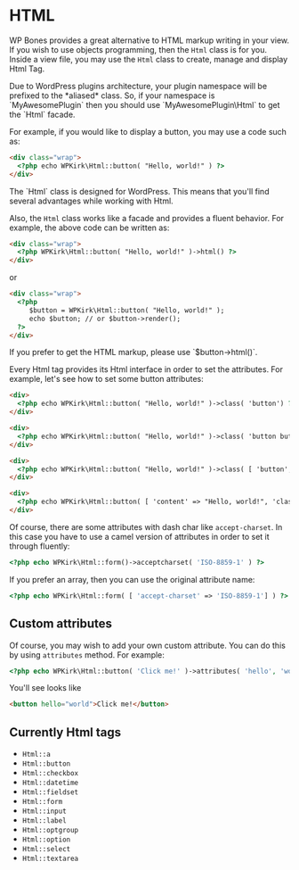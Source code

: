 
# HTML

WP Bones provides a great alternative to HTML markup writing in your view. If you wish to use objects programming, then the `Html` class is for you. Inside a view file, you may use the `Html` class to create, manage and display Html Tag. 

<Callout type="info">
Due to WordPress plugins architecture, your plugin namespace will be prefixed to the *aliased* class. So, if your namespace is `MyAwesomePlugin` then you should use `MyAwesomePlugin\Html` to get the `Html` facade.
</Callout>

For example, if you would like to display a button, you may use a code such as:

```html copy
<div class="wrap">
  <?php echo WPKirk\Html::button( "Hello, world!" ) ?>
</div>
```

<Callout type="info">
The `Html` class is designed for WordPress. This means that you'll find several advantages while working with Html.
</Callout>

Also, the `Html` class works like a facade and provides a fluent behavior. For example, the above code can be written as:

```html copy
<div class="wrap">
  <?php WPKirk\Html::button( "Hello, world!" )->html() ?>
</div>
```

or

```html copy
<div class="wrap">
  <?php 
     $button = WPKirk\Html::button( "Hello, world!" );
     echo $button; // or $button->render();	
  ?>
</div>
```

<Callout>
If you prefer to get the HTML markup, please use `$button->html()`.
</Callout>

Every Html tag provides its Html interface in order to set the attributes. For example, let's see how to set some button attributes:

```html
<div>
  <?php echo WPKirk\Html::button( "Hello, world!" )->class( 'button') ?>
</div>

<div>
  <?php echo WPKirk\Html::button( "Hello, world!" )->class( 'button button-primary') ?>
</div>

<div>
  <?php echo WPKirk\Html::button( "Hello, world!" )->class( [ 'button', 'button-primary' ]) ?>
</div>

<div>
  <?php echo WPKirk\Html::button( [ 'content' => "Hello, world!", 'class' => 'button button-hero' ] ) ?>
</div>
```

Of course, there are some attributes with dash char like `accept-charset`. In this case you have to use a camel version of attributes in order to set it through fluently:

```php copy
<?php echo WPKirk\Html::form()->acceptcharset( 'ISO-8859-1' ) ?>
```

If you prefer an array, then you can use the original attribute name:

```php   
<?php echo WPKirk\Html::form( [ 'accept-charset' => 'ISO-8859-1'] ) ?>
```

## Custom attributes

Of course, you may wish to add your own custom attribute. You can do this by using `attributes` method. For example:

```php copy
<?php echo WPKirk\Html::button( 'Click me!' )->attributes( 'hello', 'world' ) ?>
```

You'll see looks like

```html
<button hello="world">Click me!</button>
```

## Currently Html tags

- `Html::a`
- `Html::button`
- `Html::checkbox`
- `Html::datetime`
- `Html::fieldset`
- `Html::form`
- `Html::input`
- `Html::label`
- `Html::optgroup`
- `Html::option`
- `Html::select`
- `Html::textarea`
